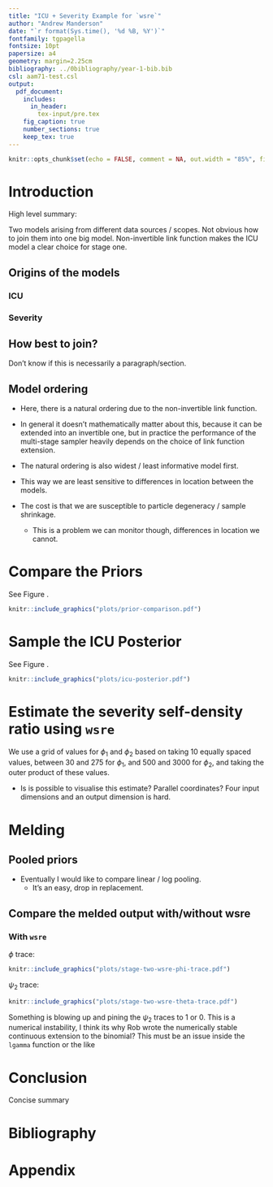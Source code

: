 ```yaml
---
title: "ICU + Severity Example for `wsre`"
author: "Andrew Manderson"
date: "`r format(Sys.time(), '%d %B, %Y')`"
fontfamily: tgpagella
fontsize: 10pt
papersize: a4
geometry: margin=2.25cm
bibliography: ../0bibliography/year-1-bib.bib
csl: aam71-test.csl
output: 
  pdf_document:
    includes:
      in_header:
        tex-input/pre.tex
    fig_caption: true
    number_sections: true
    keep_tex: true
---
```

```r
knitr::opts_chunk$set(echo = FALSE, comment = NA, out.width = "85%", fig.align = "center", auto_pdf = TRUE)
```

# Introduction

High level summary:

Two models arising from different data sources / scopes.
Not obvious how to join them into one big model.
Non-invertible link function makes the ICU model a clear choice for stage one.


## Origins of the models

### ICU

### Severity

## How best to join? 

Don't know if this is necessarily a paragraph/section.

## Model ordering

- Here, there is a natural ordering due to the non-invertible link function.
- In general it doesn't mathematically matter about this, because it can be extended into an invertible one, but in practice the performance of the multi-stage sampler heavily depends on the choice of link function extension.

- The natural ordering is also widest / least informative model first. 
- This way we are least sensitive to differences in location between the models.
- The cost is that we are susceptible to particle degeneracy / sample shrinkage.
  - This is a problem we can monitor though, differences in location we cannot. 

# Compare the Priors

See Figure&nbsp;\ref{fig:prior_comparison}.

```r
knitr::include_graphics("plots/prior-comparison.pdf")
```

# Sample the ICU Posterior

See Figure&nbsp;\ref{fig:icu_post_plot}.

```r
knitr::include_graphics("plots/icu-posterior.pdf")
```


# Estimate the severity self-density ratio using `wsre`

We use a grid of values for $\phi_{1}$ and $\phi_{2}$ based on taking 10 equally spaced values, between 30 and 275 for $\phi_{1}$, and 500 and 3000 for $\phi_{2}$, and taking the outer product of these values.

- Is is possible to visualise this estimate? Parallel coordinates? Four input dimensions and an output dimension is hard.

# Melding


## Pooled priors

- Eventually I would like to compare linear / log pooling.
    - It's an easy, drop in replacement.

## Compare the melded output with/without wsre

### With `wsre`

$\phi$ trace:

```r
knitr::include_graphics("plots/stage-two-wsre-phi-trace.pdf")
```

$\psi_{2}$ trace:

```r
knitr::include_graphics("plots/stage-two-wsre-theta-trace.pdf")
```

<!-- TODO: Change theta to phi
 -->

Something is blowing up and pining the $\psi_{2}$ traces to 1 or 0.
This is a numerical instability, I think its why Rob wrote the numerically stable continuous extension to the binomial? This must be an issue inside the `lgamma` function or the like

# Conclusion

Concise summary

<!-- -------------------- END OF MAIN BODY OF DOCUMENT -------------------- -->
\newpage

<!-- The {-} tag here suppresses the section numbering. -->
# Bibliography {-}

<!-- This makes pandoc-citeproc put the references before the end of document. -->
<div id="refs"></div>

\newpage

<!-- Now switch to alphabetical numbering for the appendix, and reset the counter. -->
\renewcommand{\thesection}{\Alph{section}}
\setcounter{section}{0}

# Appendix 